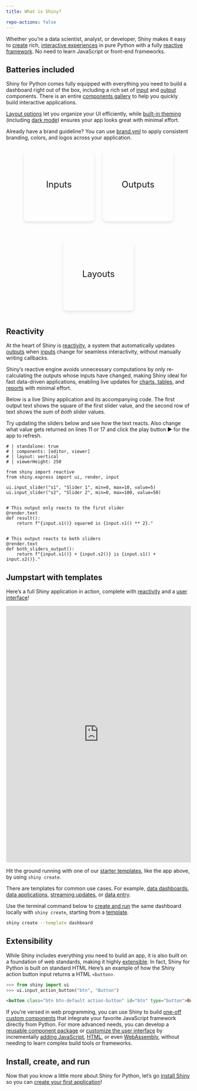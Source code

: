 ```yaml
---
title: What is Shiny?

repo-actions: false
---
```


```{=html}
<style>
  .btn-links {
    display: flex;
    gap: 1.5rem;
    flex-wrap: wrap;
    justify-content: center;
  }

  .btn-link-large {
    display: flex;
    flex-direction: column;
    align-items: center;
    justify-content: center;
    width: 150px;
    height: 150px;
    font-size: 1.5rem;
    border: 1px solid transparent;
    border-radius: 10px;
    cursor: pointer;
    padding: 1.25rem;
    text-decoration: none;
    box-shadow: 0 4px 8px rgba(0, 0, 0, 0.1);
  }

  .btn-link-large i {
    margin-top: 10px;
    font-size: 2rem;
  }

  .btn-link-large:hover {
    text-decoration: none;
    border: 1px solid var(--bs-primary);
  }
</style>
```

Whether you’re a data scientist, analyst, or developer, Shiny makes it easy to [create](create-run.qmd) rich, [interactive experiences](/docs/ui-overview.qmd) in pure Python with a fully [reactive framework](/docs/reactive-foundations.qmd).
No need to learn JavaScript or front-end frameworks.

## Batteries included {#batteries-included}

Shiny for Python comes fully equipped with everything you need to build a dashboard right out of the box, including a rich set of [input](/components/#inputs) and [output](/components/#outputs) components.
There is an entire [components gallery](/components/) to help you quickly build interactive applications.

[Layout options](/layouts/) let you organize your UI efficiently, while [built-in theming](/docs/ui-customize.qmd) (including [dark mode](/components/inputs/dark-mode)) ensures your app looks great with minimal effort.

Already have a brand guideline?
You can use [brand.yml](https://posit-dev.github.io/brand-yml/) to apply consistent branding, colors, and logos across your application.

<div class="btn-links">
  <a href="/components/#inputs" class="btn-link-large">
    Inputs
    <i class="bi bi-sliders primary" role="img" aria-hidden="true"></i>
  </a>

  <a href="/components/#outputs" class="btn-link-large">
    Outputs
    <i class="bi bi-bar-chart-line-fill primary" role="img" aria-hidden="true"></i>
  </a>

  <a  href="/layouts" class="btn-link-large">
    Layouts
    <i class="bi bi-layout-text-window-reverse primary" role="img" aria-hidden="true"></i>
  </a>
</div>

## Reactivity {#reactivity}

At the heart of Shiny is [reactivity](/docs/reactive-foundations.qmd), a system that automatically updates [outputs](/components/#outputs) when [inputs](/components/#inputs) change for seamless interactivity, without manually writing callbacks.

Shiny's reactive engine avoids unnecessary computations by only re-calculating the outputs whose inputs have changed, making Shiny ideal for fast data-driven applications, enabling live updates for [charts, tables](/components/#outputs), and [reports](https://quarto.org/docs/interactive/shiny/) with minimal effort.

Below is a live Shiny application and its accompanying code.
The first output text shows the square of the first slider value,
and the second row of text shows the sum of _both_ slider values.

Try updating the sliders below and see how the text reacts.
Also change what value gets returned on lines 11 or 17 and click the play button ▶️ for the app to refresh.

```shinylive-python
# | standalone: true
# | components: [editor, viewer]
# | layout: vertical
# | viewerHeight: 250

from shiny import reactive
from shiny.express import ui, render, input

ui.input_slider("s1", "Slider 1", min=0, max=10, value=5)
ui.input_slider("s2", "Slider 2", min=0, max=100, value=50)


# This output only reacts to the first slider
@render.text
def result():
    return f"{input.s1()} squared is {input.s1() ** 2}."


# This output reacts to both sliders
@render.text
def both_sliders_output():
    return f"{input.s1()} + {input.s2()} is {input.s1() + input.s2()}."
```

## Jumpstart with templates {#templates}

Here's a full Shiny application in action, complete with [reactivity](/docs/reactive-foundations.qmd) and a [user interface](/docs/ui-overview.qmd)!

::::: {.column-screen-inset .mb-4}
::: {.hello-output}
<iframe
  src="https://gallery.shinyapps.io/template-dashboard/"
  frameborder="0"
  width="100%"
  class="mb-0 card hello-output-iframe"
></iframe>

<style>
  .hello-output-iframe {
    height: 700px;
  }
@media only screen and (max-width: 611px) {
  .hello-output-iframe {
    height: 2125px;
  }
}
</style>
:::
:::::

Hit the ground running with one of our [starter templates](/templates/), like the app above, by using `shiny create`.

There are templates for common use cases.
For example, [data dashboards](templates/dashboard/), [data applications](/templates/database-explorer/), [streaming updates](/templates/monitor-database/), or [data entry](/templates/survey/).

Use the terminal command below to [create and run](create-run.qmd) the same dashboard locally with `shiny create`, starting from a [template](/templates/).

```bash
shiny create --template dashboard
```


## Extensibility {#extensible}

While Shiny includes everything you need to build an app, it is also built on a foundation of web standards, making it highly [extensible](/docs/custom-component-one-off.qmd).
In fact, Shiny for Python is built on standard HTML
Here's an example of how the Shiny action button input returns a HTML `<button>`.

```python
>>> from shiny import ui
>>> ui.input_action_button("btn", "Button")
```

```html
<button class="btn btn-default action-button" id="btn" type="button">Button</button>
```

If you're versed in web programming, you can use Shiny to build [one-off custom components](/docs/custom-component-one-off.qmd) that integrate your favorite JavaScript framework directly from Python.
For more advanced needs, you can develop a [reusable component package](/docs/custom-components-pkg.qmd) or [customize the user interface](/docs/ui-customize) by incrementally [adding JavaScript](/docs/custom-component-one-off), [HTML](/docs/ui-html.html), or even [WebAssembly](/get-started/shinylive.qmd), without needing to learn complex build tools or frameworks.


## Install, create, and run

Now that you know a little more about Shiny for Python,
let's go [install Shiny](install.qmd) so you can [create your first application](create-run.qmd)!
